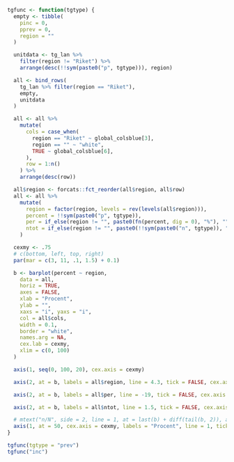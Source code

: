 ```r

tgfunc <- function(tgtype) {
  empty <- tibble(
    pinc = 0,
    pprev = 0,
    region = ""
  )

  unitdata <- tg_lan %>%
    filter(region != "Riket") %>%
    arrange(desc(!!sym(paste0("p", tgtype))), region)

  all <- bind_rows(
    tg_lan %>% filter(region == "Riket"),
    empty,
    unitdata
  )

  all <- all %>%
    mutate(
      cols = case_when(
        region == "Riket" ~ global_colsblue[3],
        region == "" ~ "white",
        TRUE ~ global_colsblue[6],
      ),
      row = 1:n()
    ) %>%
    arrange(desc(row))

  all$region <- forcats::fct_reorder(all$region, all$row)
  all <- all %>%
    mutate(
      region = factor(region, levels = rev(levels(all$region))),
      percent = !!sym(paste0("p", tgtype)),
      per = if_else(region != "", paste0(fn(percent, dig = 0), "%"), ""),
      ntot = if_else(region != "", paste0(!!sym(paste0("n", tgtype)), " av ", !!sym(paste0("tot", tgtype))), "")
    )

  cexmy <- .75
  # c(bottom, left, top, right)
  par(mar = c(3, 11, .1, 1.5) + 0.1)

  b <- barplot(percent ~ region,
    data = all,
    horiz = TRUE,
    axes = FALSE,
    xlab = "Procent",
    ylab = "",
    xaxs = "i", yaxs = "i",
    col = all$cols,
    width = 0.1,
    border = "white",
    names.arg = NA,
    cex.lab = cexmy,
    xlim = c(0, 100)
  )

  axis(1, seq(0, 100, 20), cex.axis = cexmy)

  axis(2, at = b, labels = all$region, line = 4.3, tick = FALSE, cex.axis = cexmy, las = 2, gap.axis = -10000000)

  axis(2, at = b, labels = all$per, line = -19, tick = FALSE, cex.axis = cexmy, las = 2, hadj = 0.5, gap.axis = -10000000)

  axis(2, at = b, labels = all$ntot, line = 1.5, tick = FALSE, cex.axis = cexmy, las = 2, hadj = 0.5, gap.axis = -10000000)

  # mtext("n/N", side = 2, line = 1, at = last(b) + diff(tail(b, 2)), adj = 0.5, cex = cexmy, las = 2)
  axis(1, at = 50, cex.axis = cexmy, labels = "Procent", line = 1, tick = FALSE, hadj = .5)
}
```

```r

tgfunc(tgtype = "prev")
tgfunc("inc")
```
